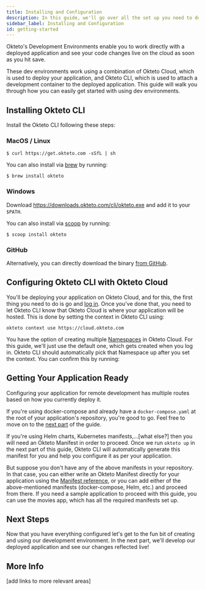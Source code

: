 ```yaml
---
title: Installing and Configuration
description: In this guide, we'll go over all the set up you need to do in order to get started with using development envrionments.
sidebar_label: Installing and Configuration
id: getting-started
---
```



Okteto's Development Environments enable you to work directly with a deployed application and see your code changes live on the cloud as soon as you hit save.

These dev environments work using a combination of Okteto Cloud, which is used to deploy your application, and Okteto CLI, which is used to attach a development container to the deployed application. This guide will walk you through how you can easily get started with using dev environments.

## Installing Okteto CLI

Install the Okteto CLI following these steps:

### MacOS / Linux

```console
$ curl https://get.okteto.com -sSfL | sh
```

You can also install via [brew](https://brew.sh/) by running:

```console
$ brew install okteto
```

### Windows

Download https://downloads.okteto.com/cli/okteto.exe and add it to your `$PATH`.

You can also install via [scoop](https://scoop.sh/) by running:

```console
$ scoop install okteto
```

### GitHub

Alternatively, you can directly download the binary [from GitHub](https://github.com/okteto/okteto/releases).

## Configuring Okteto CLI with Okteto Cloud

You'll be deploying your application on Okteto Cloud, and for this, the first thing you need to do is go and [log in](https://cloud.okteto.com). Once you've done that, you need to let Okteto CLI know that Okteto Cloud is where your application will be hosted. This is done by setting the context in Okteto CLI using:

```
okteto context use https://cloud.okteto.com
```

You have the option of creating multiple [Namespaces](/docs/cloud/namespaces) in Okteto Cloud. For this guide, we'll just use the default one, which gets created when you log in. Okteto CLI should automatically pick that Namespace up after you set the context. You can confirm this by running:

## Getting Your Application Ready

Configuring your application for remote development has multiple routes based on how you currently deploy it.

If you're using docker-compose and already have a `docker-compose.yaml` at the root of your application's repository, you're good to go. Feel free to move on to the [next part]() of the guide.

If you're using Helm charts, Kubernetes manifests,...[what else?] then you will need an Okteto Manifest in order to proceed. Once we run `okteto up` in the next part of this guide, Okteto CLI will automatically generate this manifest for you and help you configure it as per your application.

But suppose you don't have any of the above manifests in your repository. In that case, you can either write an Okteto Manifest directly for your application using the [Manifest reference](/docs/reference/manifest), or you can add either of the above-mentioned manifests (docker-compose, Helm, etc.) and proceed from there. If you need a sample application to proceed with this guide, you can use the movies app, which has all the required manifests set up.

## Next Steps

Now that you have everything configured let's get to the fun bit of creating and using our development environment. In the next part, we'll develop our deployed application and see our changes reflected live!

## More Info

[add links to more relevant areas]

<!-- [Okteto Cloud](https://cloud.okteto.com/#/?origin=docs) gives instant access to secure Kubernetes namespaces to enable developers to code, build, and run Kubernetes applications entirely in the cloud.

This tutorial will show you how to create an account in Okteto Cloud and how to develop a sample application.

## Step 1: Deploy the Movies App

Log in to [Okteto Cloud](https://cloud.okteto.com), and click on the **Deploy** button on the top left. A dialog will open asking for a Git repository URL to deploy.
Type the one for the Movies App repository (https://github.com/okteto/movies), pick a branch, and click **Deploy**:

<p align="center">
  <Image
    src="/docs/images/deploy.png"
    alt="deploy an app with Okteto Cloud"
    width="600"
  />
</p>

The [Movies App](https://github.com/okteto/movies) is a simple web app composed of: a React frontend, a Node.js api, and a mongodb database.
When you deploy the Movies App Git repository, Okteto Cloud will run the deploy pipeline defined by the `okteto-pipeline.yml` of the repository.
In this case, the pipeline deploys the chart of the Movies App with Helm.

> Check the [docs](/docs/cloud/okteto-pipeline/) to learn more about how to configure your `okteto-pipeline.yml` file.

At this point, your application is deploying. It will be ready to go once its components reach the `Running` state.

<p align="center">
  <Image src="/docs/images/ui-cloud.png" alt="Okteto Cloud UI" width="850" />
</p>

The Okteto Cloud dashboard is designed to be developer friendly. It gives you instant feedback about your applications logs, errors, metrics, and more.

Now click on the application's endpoint of the frontend component to access the Movies App. You should see something like this:

<p align="center">
  <Image
    src="/docs/images/ui-movies.png"
    alt="UI showing the movies app"
    width="850"
  />
</p>

Cool no 😎? But ooh... seems like we have a bug in our application. The list of _Movies_ and the list of _Continue watching for Cindy_ are the same. Let's work on a fix now!

## Step 2: Install the Okteto CLI

Okteto provides a local development experience for Kubernetes applications. You code locally in your favorite IDE and Okteto automatically updates your application running in Kubernetes in seconds. No commit, build, push, or deploy required.

> The Okteto CLI is open source, and the code is available at [GitHub](https://github.com/okteto/okteto). It's a client-side only tool that works in any Kubernetes cluster. Check it out and star it to show your support 🤗!

If you haven't done it yet, install the Okteto CLI:

<Tabs
  defaultValue="mac-linux"
  values={[
    { label: 'MacOS / Linux', value: 'mac-linux', },
    { label: 'Windows', value: 'windows', },
  ]}
>
<TabItem value="mac-linux">

```console
$ curl https://get.okteto.com -sSfL | sh
```

</TabItem>
<TabItem value="windows">

Download https://downloads.okteto.com/cli/okteto.exe and add it to your `$PATH`.

</TabItem>
</Tabs>

More installation options are documented [here](/docs/getting-started/installation/).

## Step 3: Configure access to your Okteto Cloud namespace

The Okteto CLI can download your Kubernetes credentials from Okteto Cloud. To do this, you just need to run the context command:

```console
$ okteto context use https://cloud.okteto.com
```

```console
 ✓  Using context cindy @ cloud.okteto.com
 i  Run 'okteto kubeconfig' to set your kubectl credentials
```

The `okteto context` configures the default context for any Okteto CLI command.
If you're not logged into Okteto Cloud yet, it also runs the login sequence.

## Step 4: Activate your development container

Clone the repo with the source code of the Movies App:

```console
$ git clone https://github.com/okteto/movies
$ cd movies
```

And activate your development container to develop on the api component:

```console
$ cd api
$ okteto up
```

```console
 i  Using cindy @ cloud.okteto.com as context
 ✓  Images successfully pulled
 ✓  Files synchronized
    Namespace: cindy
    Name:      api
    Forward:   8080 -> 8080
               9229 -> 9229

Welcome to your development container. Happy coding!
cindy:api src>
```

The `okteto up` command starts a [development container](/docs/reference/development-environment/) in Okteto Cloud, which means:

- A [file synchronization service](/docs/reference/file-synchronization/) is created to keep your changes up-to-date between your local filesystem and your development container
- Container ports 8080 (the application) and 9229 (the debugger) are forwarded to localhost
- A remote shell is started in your development container. Build, test and run your application as if you were in your local machine.

> All of this (and more) can be customized via the `okteto.yml` [manifest file](/docs/reference/manifest/), which lives side by side with the application source code. Use the `.stignore` file to avoid synchronizing build artifacts, git metadata, or dependencies like `node_modules`.

Your development container inherits all the Kubernetes configuration of the original api deployment.
For example, the development container receives the database password via an environment variable.
To check it out, execute the following command in the development container shell:

```console
cindy:api src> env | grep MONGODB_PASSWORD
```

```console
MONGODB_PASSWORD=Password!1@2
```

Start the api service by executing the command below in the development container shell:

```console
cindy:api src> yarn start
```

```console
yarn run v1.19.1
$ nodemon server.js
[nodemon] 1.19.2
[nodemon] to restart at any time, enter `rs`
[nodemon] watching dir(s): *.*
[nodemon] starting `node server.js`
Server running on port 8080.
```

Go back to the browser and reload the Movies App. Check your development container shell and see how the traffic now goes through your development container:

```console
Server running on port 8080.
GET /api/movies
GET /api/watching
```

## Step 5: Development time!

Let's fix the bug of the Movies App.
Open the `server.js` file in your favorite local IDE and modify line 43 to query the `watching` collection instead of `movies`:

```javascript
  db.collection('watching').find().toArray( (err, results) =>{
```

Save your changes. Okteto will automatically synchronize your changes to your development container. Take a look at the development container shell and notice how the changes are detected by `nodemon` and automatically hot reloaded.

```console
[nodemon] restarting due to changes...
[nodemon] starting `node server.js`
Server running on port 8080.
```

Go back to the browser and reload the Movies App. Your code fixes were instantly applied! No commit, build, or push required 😎.

## Next steps

Congratulations, you just developed **your first application in Okteto Cloud** 🚀.

> Okteto lets you develop your applications directly in Kubernetes. This way you can:
>
> - Eliminate integration issues by developing in a realistic environment
> - Test your application end to end as fast as you type code
> - No more CPU cycles wasted in your machine. Develop at the speed of the cloud!

Ready to develop your application on Okteto Cloud? Read our [step by step tutorial](/docs/tutorials/getting-started-with-pipelines/) on how to configure an Okteto Pipeline to deploy realistic environments for your application in just one click.

Head over to our samples for [Go](/docs/samples/golang/), [ASP.NET](/docs/samples/aspnetcore), [Java](/docs/samples/java/), [Node.js](/docs/samples/node), [PHP](/docs/samples/php/), [Python](/docs/samples/python/), or [Ruby](/docs/samples/ruby/) to see how to use Okteto to live-update your application with different programming languages and **debuggers**. -->

